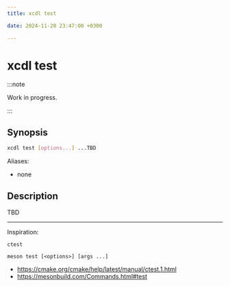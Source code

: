 ```yaml
---
title: xcdl test

date: 2024-11-20 23:47:00 +0300

---
```


# xcdl test

:::note

Work in progress.

:::

## Synopsis

```sh
xcdl test [options...] ...TBD
```

Aliases:

- none

## Description

TBD

---

Inspiration:

```
ctest

meson test [<options>] [args ...]
```

- https://cmake.org/cmake/help/latest/manual/ctest.1.html
- https://mesonbuild.com/Commands.html#test
